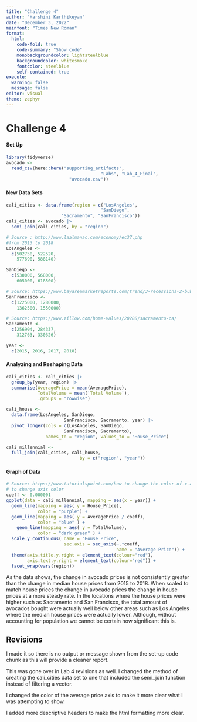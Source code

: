 ```yaml
---
title: "Challenge 4"
author: "Harshini Karthikeyan"
date: "December 3, 2022"
mainfont: "Times New Roman"
format: 
  html:
    code-fold: true
    code-summary: "Show code"
    monobackgroundcolor: lightsteelblue
    backgroundcolor: whitesmoke
    fontcolor: steelblue
    self-contained: true
execute: 
  warning: false
  message: false
editor: visual
theme: zephyr
---
```


# Challenge 4

#### Set Up

```r
library(tidyverse)
avocado <- 
  read_csv(here::here("supporting_artifacts",
                                    "Labs", "Lab_4_Final",
                        "avocado.csv"))
```

#### New Data Sets

```r
cali_cities <- data.frame(region = c("LosAngeles",
                                    "SanDiego", 
                     "Sacramento", "SanFrancisco"))
cali_cities <- avocado |> 
  semi_join(cali_cities, by = "region")

# Source : http://www.laalmanac.com/economy/ec37.php
#from 2013 to 2018
LosAngeles <- 
  c(502750, 522520, 
    577690, 588140)

SanDiego <- 
  c(530000, 568000,
    605000, 618500)

# Source: https://www.bayareamarketreports.com/trend/3-recessions-2-bubbles-and-a-baby
SanFrancisco <- 
  c(1225000, 1280000,
    1362500, 1550000)

# Source: https://www.zillow.com/home-values/20288/sacramento-ca/
Sacramento <- 
  c(256904, 284337,
    312763, 330326)

year <- 
  c(2015, 2016, 2017, 2018)

```

#### Analyzing and Reshaping Data

```r
cali_cities <- cali_cities |> 
  group_by(year, region) |>
  summarise(AveragePrice = mean(AveragePrice),
            TotalVolume = mean(`Total Volume`),
            .groups = "rowwise") 
```

```r
cali_house <- 
  data.frame(LosAngeles, SanDiego, 
                      SanFrancisco, Sacramento, year) |> 
  pivot_longer(cols = c(LosAngeles, SanDiego, 
                      SanFrancisco, Sacramento), 
               names_to = "region", values_to = "House_Price")

cali_millennial <- 
  full_join(cali_cities, cali_house,
                            by = c("region", "year")) 

```

#### Graph of Data

```r
# Source: https://www.tutorialspoint.com/how-to-change-the-color-of-x-axis-label-using-ggplot2-in-r
# to change axis color
coeff <- 0.000001
ggplot(data = cali_millennial, mapping = aes(x = year)) +
  geom_line(mapping = aes( y = House_Price),
            color = "purple") +
  geom_line(mapping = aes( y = AveragePrice / coeff),
            color = "blue" ) +
    geom_line(mapping = aes( y = TotalVolume),
            color = "dark green" ) +
  scale_y_continuous( name = "House Price", 
                      sec.axis = sec_axis(~.*coeff,
                                          name = "Average Price")) +
  theme(axis.title.y.right = element_text(colour="red"), 
        axis.text.y.right = element_text(colour="red")) +
  facet_wrap(vars(region))
```

As the data shows, the change in avocado prices is not consistently greater than the change in median house prices from 2015 to 2018. When scaled to match house prices the change in avocado prices the change in house prices at a more steady rate. In the locations where the house prices were higher such as Sacramento and San Francisco, the total amount of avocados bought were actually well below other areas such as Los Angeles where the median house prices were actually lower. Although, without accounting for population we cannot be certain how significant this is.

## Revisions

I made it so there is no output or message shown from the set-up code chunk as this will provide a cleaner report.

This was gone over in Lab 4 revisions as well. I changed the method of creating the cali_cities data set to one that included the semi_join function instead of filtering a vector.

I changed the color of the average price axis to make it more clear what I was attempting to show.

I added more descriptive headers to make the html formatting more clear.
